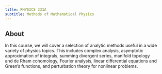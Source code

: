 ```yaml
---
title: PHYSICS 231A
subtitle: Methods of Mathematical Physics
---
```


## About
In this course, we will cover a selection of analytic methods useful in a wide variety of physics topics. This includes complex analysis, asymptotic approximation of integrals, summing divergent series, manifold topology and de Rham cohomology, Fourier analysis, linear differential equations and Green's functions, and perturbation theory for nonlinear problems.